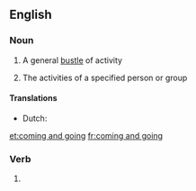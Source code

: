 ==English==

===Noun===
{{en-noun|head=[[coming]] and [[going]]|comings and goings}}

# A general [[bustle]] of activity
# {{lb|en|in the plural}} The activities of a specified person or group

====Translations====
{{trans-top|plural sense: activities of a person or group}}
* Dutch: {{t|nl|doen en laten|n}}
{{trans-bottom}}

[[et:coming and going]]
[[fr:coming and going]]

===Verb===
{{head|en|present participle}}

# {{present participle of|come and go|lang=en|nocat=1}}